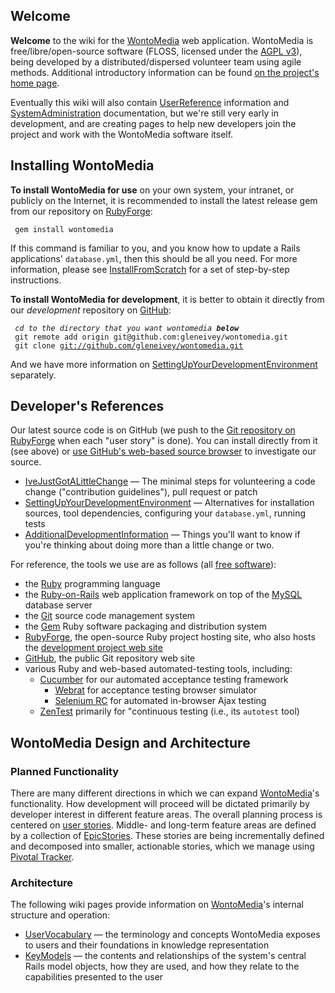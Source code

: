 == Welcome ==

'''Welcome''' to the wiki for the [[WontoMedia]] web application.  WontoMedia is free/libre/open-source software (FLOSS, licensed under the [http://www.fsf.org/licensing/licenses/agpl-3.0.html AGPL v3]), being developed by a distributed/dispersed volunteer team using agile methods.  Additional introductory information can be found [http://wontomedia.rubyforge.org/ on the project's home page].

Eventually this wiki will also contain [[UserReference]] information and [[SystemAdministration]] documentation, but we're still very early in development, and are creating pages to help new developers join the project and work with the WontoMedia software itself.

== Installing WontoMedia ==

'''To install WontoMedia for use''' on your own system, your intranet, or publicly on the Internet, it is recommended to install the latest release gem from our repository on [[RubyForge]]:

  gem install wontomedia

If this command is familiar to you, and you know how to update a Rails applications' <tt>database.yml</tt>, then this should be all you need.  For more information, please see [[InstallFromScratch]] for a set of step-by-step instructions.

'''To install WontoMedia for development''', it is better to obtain it directly from our ''development'' repository on [[GitHub]]:

  ''cd to the directory that you want wontomedia '''below''' ''
  git remote add origin git@github.com:gleneivey/wontomedia.git
  git clone git://github.com/gleneivey/wontomedia.git 

And we have more information on [[SettingUpYourDevelopmentEnvironment]] separately.

== Developer's References ==

Our latest source code is on GitHub (we push to the [http://rubyforge.org/scm/?group_id=7903 Git repository on RubyForge] when each "user story" is done).  You can install directly from it (see above) or [http://github.com/gleneivey/wontomedia/tree/master use GitHub's web-based source browser] to investigate our source.

* [[IveJustGotALittleChange]] &mdash; The minimal steps for volunteering a code change ("contribution guidelines"), pull request or patch
* [[SettingUpYourDevelopmentEnvironment]] &mdash; Alternatives for installation sources, tool dependencies, configuring your <tt>database.yml</tt>, running tests
* [[AdditionalDevelopmentInformation]] &mdash; Things you'll want to know if you're thinking about doing more than a little change or two.

For reference, the tools we use are as follows (all [http://www.fsf.org/about/what-is-free-software free software]):

* the [http://ruby-lang.org/ Ruby] programming language
* the [http://rubyonrails.org/ Ruby-on-Rails] web application framework on top of the [http://www.mysql.com/ MySQL] database server
* the [http://www.kernel.org/pub/software/scm/git/docs/ Git] source code management system
* the [http://www.rubygems.org/ Gem] Ruby software packaging and distribution system
* [http://rubyforge.org/projects/wontomedia/ RubyForge], the open-source Ruby project hosting site, who also hosts the [http://wontomedia.rubyforge.org/ development project web site]
* [https://github.com/gleneivey/wontomedia/tree GitHub], the public Git repository web site
* various Ruby and web-based automated-testing tools, including:
** [http://cukes.info/ Cucumber] for our automated acceptance testing framework
*** [http://github.com/brynary/webrat/tree/master Webrat] for acceptance testing browser simulator
*** [http://seleniumhq.org/projects/remote-control/ Selenium RC] for automated in-browser Ajax testing
** [http://zentest.rubyforge.org/ZenTest ZenTest] primarily for "continuous testing (i.e., its <tt>autotest</tt> tool)


== WontoMedia Design and Architecture ==

=== Planned Functionality ===

There are many different directions in which we can expand [[WontoMedia]]'s functionality.  How development will proceed will be dictated primarily by developer interest in different feature areas.  The overall planning process is centered on [http://www.mountaingoatsoftware.com/article_view/27 user stories].  Middle- and long-term feature areas are defined by a collection of [[EpicStories]].  These stories are being incrementally defined and decomposed into smaller, actionable stories, which we manage using [https://www.pivotaltracker.com/projects/9280/stories Pivotal Tracker].

=== Architecture ===

The following wiki pages provide information on [[WontoMedia]]'s internal structure and operation:

* [[UserVocabulary]] &mdash; the terminology and concepts WontoMedia exposes to users and their foundations in knowledge representation
* [[KeyModels]] &mdash; the contents and relationships of the system's central Rails model objects, how they are used, and how they relate to the capabilities presented to the user
